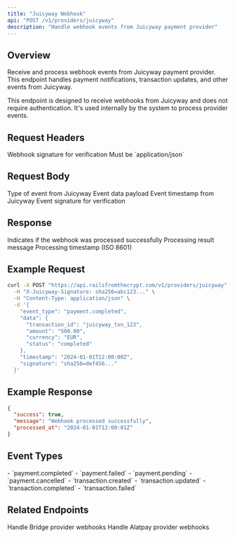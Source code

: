 ```yaml
---
title: "Juicyway Webhook"
api: "POST /v1/providers/juicyway"
description: "Handle webhook events from Juicyway payment provider"
---
```


## Overview

Receive and process webhook events from Juicyway payment provider. This endpoint handles payment notifications, transaction updates, and other events from Juicyway.

<Note>
This endpoint is designed to receive webhooks from Juicyway and does not require authentication. It's used internally by the system to process provider events.
</Note>

## Request Headers

<ParamField header="X-Juicyway-Signature" type="string" required>
  Webhook signature for verification
</ParamField>

<ParamField header="Content-Type" type="string" required>
  Must be `application/json`
</ParamField>

## Request Body

<ParamField body="event_type" type="string" required>
  Type of event from Juicyway
</ParamField>

<ParamField body="data" type="object" required>
  Event data payload
</ParamField>

<ParamField body="timestamp" type="string" required>
  Event timestamp from Juicyway
</ParamField>

<ParamField body="signature" type="string" required>
  Event signature for verification
</ParamField>

## Response

<ResponseField name="success" type="boolean">
  Indicates if the webhook was processed successfully
</ResponseField>

<ResponseField name="message" type="string">
  Processing result message
</ResponseField>

<ResponseField name="processed_at" type="string">
  Processing timestamp (ISO 8601)
</ResponseField>

## Example Request

<CodeGroup>

```bash cURL
curl -X POST "https://api.railsfromthecrypt.com/v1/providers/juicyway" \
  -H "X-Juicyway-Signature: sha256=abc123..." \
  -H "Content-Type: application/json" \
  -d '{
    "event_type": "payment.completed",
    "data": {
      "transaction_id": "juicyway_txn_123",
      "amount": "500.00",
      "currency": "EUR",
      "status": "completed"
    },
    "timestamp": "2024-01-01T12:00:00Z",
    "signature": "sha256=def456..."
  }'
```

</CodeGroup>

## Example Response

<ResponseExample>

```json Success Response
{
  "success": true,
  "message": "Webhook processed successfully",
  "processed_at": "2024-01-01T12:00:01Z"
}
```

</ResponseExample>

## Event Types

<CardGroup cols={2}>
  <Card title="Payment Events" icon="credit-card">
    - `payment.completed`
    - `payment.failed`
    - `payment.pending`
    - `payment.cancelled`
  </Card>
  <Card title="Transaction Events" icon="exchange-alt">
    - `transaction.created`
    - `transaction.updated`
    - `transaction.completed`
    - `transaction.failed`
  </Card>
</CardGroup>

## Related Endpoints

<CardGroup cols={2}>
  <Card
    title="Bridge Webhook"
    icon="bridge"
    href="/api/providers/bridge"
  >
    Handle Bridge provider webhooks
  </Card>
  <Card
    title="Alatpay Webhook"
    icon="alat"
    href="/api/providers/alatpay"
  >
    Handle Alatpay provider webhooks
  </Card>
</CardGroup>

